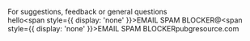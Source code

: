 
For suggestions, feedback or general questions  
hello<span style={{ display: 'none' }}>EMAIL SPAM BLOCKER</span>@<span style={{ display: 'none' }}>EMAIL SPAM BLOCKER</span>pubgresource.com

